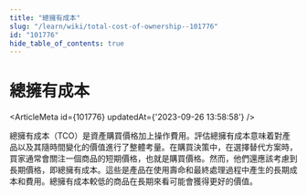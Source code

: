 ```yaml
---
title: "總擁有成本"
slug: "/learn/wiki/total-cost-of-ownership--101776"
id: "101776"
hide_table_of_contents: true
---
```



# 總擁有成本

<ArticleMeta id={101776} updatedAt={'2023-09-26 13:58:58'} />
<div className='border-solid border-b border-t-0 my-4 border-[var(--ifm-color-gray-300)]' />

總擁有成本（TCO）是資產購買價格加上操作費用。評估總擁有成本意味着對產品以及其隨時間變化的價值進行了整體考量。在購買決策中，在選擇替代方案時，買家通常會關注一個商品的短期價格，也就是購買價格。然而，他們還應該考慮到長期價格，即總擁有成本。這些是產品在使用壽命和最終處理過程中產生的長期成本和費用。總擁有成本較低的商品在長期來看可能會獲得更好的價值。
